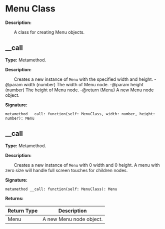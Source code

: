 # Menu Class

**Description:**

&emsp;&emsp;A class for creating Menu objects.

## __call

**Type:** Metamethod.

**Description:**

&emsp;&emsp;Creates a new instance of `Menu` with the specified width and height.
-@param width (number) The width of Menu node.
-@param height (number) The height of Menu node.
-@return (Menu) A new Menu node object.

**Signature:**
```tl
metamethod __call: function(self: MenuClass, width: number, height: number): Menu
```

## __call

**Type:** Metamethod.

**Description:**

&emsp;&emsp;Creates a new instance of `Menu` with 0 width and 0 height.
A menu with zero size will handle full screen touches for children nodes.

**Signature:**
```tl
metamethod __call: function(self: MenuClass): Menu
```

**Returns:**

| Return Type | Description |
| --- | --- |
| Menu | A new Menu node object. |